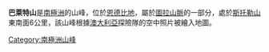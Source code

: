 {{coord|66|57|S|51|7|E|display=title}}

'''巴萊特山'''是[[南極洲|南極洲]]的山峰，位於[[恩德比地|恩德比地]]，屬於[[圖拉山脈|圖拉山脈]]的一部分，處於[[斯托勒山|斯托勒山]]東南面6公里，該山峰根據[[澳大利亞|澳大利亞]]探險隊的空中照片被繪入地圖。

{{Antarctica-geo-stub}}
[[Category:南極洲山峰|Category:南極洲山峰]]